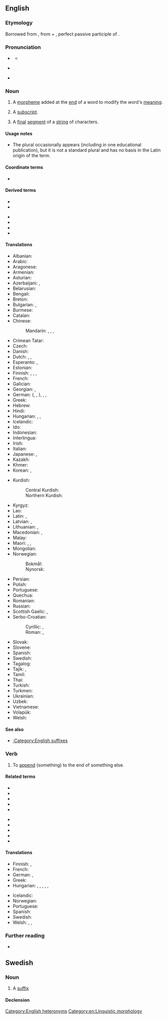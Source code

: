 {{also|Suffix}}
==English==

===Etymology===
Borrowed from {{bor|en|la|suffixum||suffix}}, from {{m|la|sub||under, beneath}} + {{m|la|fixus}}, perfect passive participle of {{m|la|figere||to fasten, fix}}.

===Pronunciation===
* {{qualifier|noun}} {{IPA|en|/ˈsʌfɪks/}}
** {{audio|en|en-us-suffix.ogg|Audio (US)}}
* {{qualifier|verb}} {{IPA|en|/ˈsʌfɪks/|/səˈfɪks/}}
* {{rhymes|en|ɪks|s=2}}

===Noun===
{{en-noun}}

# {{lb|en|grammar|linguistic morphology}} A [[morpheme]] added at the [[end]] of a word to modify the word's [[meaning]].
#: {{syn|en|affix|q1=narrow sense}}
#: {{ant|en|prefix}}
#: {{hyper|en|affix|q1=broad sense|morpheme}}
#: {{ux|en|The '''suffix''' "-able" changes "sing" into "singable".}}
# {{lb|en|mathematics}} A [[subscript]].
# {{lb|en|computing}} A [[final]] [[segment]] of a [[string]] of characters.
#: {{ux|en|The string "abra" is both a prefix and a '''suffix''' of the string "abracadabra".}}

====Usage notes====
* The plural {{m|en|suffices}} occasionally appears (including in one educational publication), but it is not a standard plural and has no basis in the Latin origin of the term.

====Coordinate terms====
* {{affixes}}

====Derived terms====
{{der-top}}
* {{l|en|derivational suffix}}
* {{l|en|inflectional suffix}}
{{der-mid}}
* {{l|en|semisuffix}}
* {{l|en|suffixal}}
* {{l|en|suffixation}}
* {{l|en|suffixness}}
{{der-bottom}}

====Translations====
{{trans-top|morpheme added at the end of a word to modify the word's meaning}}
* Albanian: {{t+|sq|prapashtesë|f}}
* Arabic: {{t|ar|لَاحِقَة|f}}
* Aragonese: {{t|an|sufixo|m}}
* Armenian: {{t+|hy|վերջածանց}}
* Asturian: {{t+|ast|sufixu|m}}
* Azerbaijani: {{t+|az|şəkilçi}}, {{t|az|suffiks}}
* Belarusian: {{t|be|су́фікс|m}}
* Bengali: {{t|bn|প্রত্যয়}}
* Breton: {{t+|br|lostger|m}}
* Bulgarian: {{t+|bg|суфи́кс|m}}, {{t+|bg|наста́вка|f}}
* Burmese: {{t+|my|နောက်ဆက်}}
* Catalan: {{t+|ca|sufix|m}}
* Chinese:
*: Mandarin: {{t+|cmn|後綴|sc=Hani}}, {{t+|cmn|后缀|tr=hòuzhuì|sc=Hani}}, {{t+|cmn|尾綴|sc=Hani}}, {{t+|cmn|尾缀|tr=wěizhuì|sc=Hani}}
* Crimean Tatar: {{t|crh|suffiks}}
* Czech: {{t+|cs|přípona|f}}
* Danish: {{t+|da|suffiks|n}}
* Dutch: {{t+|nl|achtervoegsel|n}}, {{t+|nl|suffix|m}}, {{t+|nl|aanhangsel|n}}
* Esperanto: {{t|eo|postafikso}}, {{t+|eo|sufikso}}
* Estonian: {{t|et|sufiks}}
* Finnish: {{t+|fi|jälkiliite}}, {{t+|fi|takaliite}}, {{t+|fi|suffiksi}}, {{t+|fi|pääte}}
* French: {{t+|fr|suffixe|m}}
* Galician: {{t+|gl|sufixo|m}}
* Georgian: {{t|ka|სუფიქსი}}, {{t|ka|ბოლოსართი}}
* German: {{t+|de|Suffix|n}} ({{t|de|Suffixum|n}}, {{t+|de|Affix|n}} {{qualifier|narrow sense}}, {{t|de|Affixum|n}}), {{t|de|Postfix|n}}, {{t+|de|Nachsilbe|f}}, {{t|de|Anhängsilbe|f}}
* Greek: {{t+|el|επίθημα|n}}
* Hebrew: {{t+|he|סוֹפִית|f|tr=sofít}}
* Hindi: {{t+|hi|प्रत्यय|m}}
* Hungarian: {{t+|hu|képző}}, {{t+|hu|végződés}}, {{t+|hu|toldalék}}
* Icelandic: {{t|is|viðskeyti|n}}
* Ido: {{t+|io|sufixo}}
* Indonesian: {{t+|id|akhiran}}
* Interlingua: {{t|ia|suffixo}}
* Irish: {{t+|ga|iarmhír|f}}
* Italian: {{t+|it|suffisso|m}}
* Japanese: {{t+|ja|接尾辞|tr=せつびじ, setsubiji}}, {{t+|ja|接尾語|tr=せつびご, setsubigo}}
* Kazakh: {{t|kk|жұрнақ|sc=Cyrl}}
* Khmer: {{t+|km|បច្ច័យ}}
* Korean: {{t+|ko|접미사}}, {{t|ko|접미어}}
{{trans-mid}}
* Kurdish:
*: Central Kurdish: {{t|ckb|پاشگِر}}
*: Northern Kurdish: {{t+|kmr|paşgir}}
* Kyrgyz: {{t|ky|суффикс}}
* Lao: {{t|lo|ວິພັດ}}
* Latin: {{t|la|suffixum}}, {{t|la|affixum}}
* Latvian: {{t|lv|piedēklis|m}}, {{t+|lv|sufikss|m}}
* Lithuanian: {{t|lt|priesaga|f}}, {{t|lt|sufiksas|m}}
* Macedonian: {{t|mk|наставка|f}}, {{t|mk|суфикс|m}}
* Malay: {{t+|ms|akhiran}}
* Maori: {{t|mi|pīmuri}}, {{t|mi|kūmuri}}, {{t|mi|hiku}}
* Mongolian: {{t+|mn|залгавар|sc=Cyrl}}
* Norwegian:
*: Bokmål: {{t+|nb|suffiks|n}}
*: Nynorsk: {{t|nn|suffiks|n}}
* Persian: {{t+|fa|پسوند|tr=pasvand}}
* Polish: {{t+|pl|przyrostek|m-in}}
* Portuguese: {{t+|pt|sufixo}}
* Quechua: {{t|qu|k'askaq}}
* Romanian: {{t+|ro|sufix|n}}
* Russian: {{t+|ru|су́ффикс|m}}
* Scottish Gaelic: {{t|gd|iar-leasachan|m}}, {{t|gd|iar-mhìr|m|f}}
* Serbo-Croatian:
*: Cyrillic: {{t|sh|суфикс|m}}, {{t|sh|дометак|m}}
*: Roman: {{t+|sh|sufiks|m}}, {{t+|sh|dometak|m}}
* Slovak: {{t|sk|prípona|f}}
* Slovene: {{t+|sl|pripona|f}}
* Spanish: {{t+|es|sufijo|m}}
* Swedish: {{t+|sv|suffix}}
* Tagalog: {{t+|tl|hulapi}}
* Tajik: {{t+|tg|суффикс}}, {{t|tg|пасванд}}
* Tamil: {{t+|ta|பின்னொட்டு|sc=Taml}}
* Thai: {{t+|th|ปัจจัย}}
* Turkish: {{t+|tr|sonek}}
* Turkmen: {{t|tk|suffiks}}
* Ukrainian: {{t+|uk|су́фікс|m}}
* Uzbek: {{t+|uz|suffiks}}
* Vietnamese: {{t+|vi|hậu tố}}
* Volapük: {{t+|vo|poyümot}}
* Welsh: {{t+|cy|olddodiad|m}}
{{trans-bottom}}

====See also====
* [[:Category:English suffixes]]

===Verb===
{{en-verb}}

# {{lb|en|transitive}} To [[append]] (something) to the end of something else.

====Related terms====
{{rel-top}}
* {{l|en|affix}}
* {{l|en|crucifixion}}
* {{l|en|fix}}
* {{l|en|fixation}}
* {{l|en|infix}}
{{rel-mid}}
* {{l|en|postfix}}
* {{l|en|prefix}}
* {{l|en|suffixal}}
* {{l|en|suffixion}}
* {{l|en|suffix tree}}
{{rel-bottom}}

====Translations====
{{trans-top|append (something) to the end of something else}}
* Finnish: {{t+|fi|liittää}}, {{qualifier|grammar}} {{t|fi|suffiksoida}}
* French: {{t+|fr|suffixer}}
* German: {{t|de|suffigieren}} {{qualifier|linguistics}}, {{t|de|mit einem Suffix versehen}}
* Greek: {{t|el|επιθηματοποιώ}}
* Hungarian: {{t|hu|hozzátold}}, {{t+|hu|hozzátesz}}, {{t|hu|megtold}}, {{t+|hu|hozzáilleszt}}, {{t+|hu|toldalékol}}, {{t|hu|[[toldalék]][[-val|kal]] [[ellát]]}}
{{trans-mid}}
* Icelandic: {{t|is|skeyta við}}
* Norwegian: {{t|no|suffigere}}
* Portuguese: {{t+|pt|sufixar}}
* Spanish: {{t|es|sufijar}}
* Swedish: {{t+|sv|suffix|n}}
* Welsh: {{t+|cy|ychwanegu}}, {{t+|cy|atodi}}, {{t|cy|olddodi}}
{{trans-bottom}}

===Further reading===
* {{pedia}}

[[Category:English heteronyms]]
[[Category:en:Linguistic morphology]]

==Swedish==

===Noun===
{{sv-noun|n}}

# {{lb|sv|grammatical}} A [[suffix]] {{qualifier|affix appended to a word}}

====Declension====
{{sv-infl-noun-n-zero}}